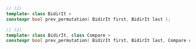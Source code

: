 ```cpp
// (1)
template< class BidirIt >
constexpr bool prev_permutation( BidirIt first, BidirIt last );

// (2)
template< class BidirIt, class Compare >
constexpr bool prev_permutation( BidirIt first, BidirIt last, Compare comp );
```
